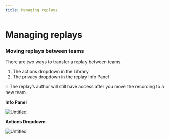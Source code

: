 ```yaml
---
title: Managing replays
---
```


# Managing replays

### Moving replays between teams

There are two ways to transfer a replay between teams.

1. The actions dropdown in the Library
2. The privacy dropdown in the replay Info Panel

<Callout type="info" emoji="👉">
💡 The replay’s author will still have access after you move the recording to a new team.

</Callout>

**Info Panel**

![Untitled](/media/getting-started/teams-admin/managing-replays/Untitled.png)

**Actions Dropdown**

![Untitled](/media/getting-started/teams-admin/managing-replays/Untitled%201.png)